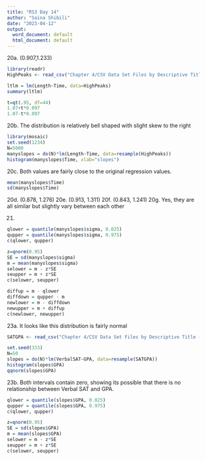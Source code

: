 ```yaml
---
title: "RS3 Day 14"
author: "Saina Shibili"
date: "2023-04-12"
output:
  word_document: default
  html_document: default
---
```


20a. (0.907,1.233)
``` r
library(readr)
HighPeaks <- read_csv("Chapter 4/CSV Data Set Files by Descriptive Title - Chapter 4/HighPeaks.csv")

ltlm = lm(Length~Time, data=HighPeaks)
summary(ltlm)

t=qt(.95, df=44)
1.07+t*0.097
1.07-t*0.097
```
20b. The distribution is relatively bell shaped with slight skew to the right
``` r
library(mosaic)
set.seed(1234)
N=5000
manyslopes = do(N)*lm(Length~Time, data=resample(HighPeaks))
histogram(manyslopes$Time, xlab="slopes")
```
20c. Both values are fairly close to the original regression values.
``` r
mean(manyslopes$Time)
sd(manyslopes$Time)
```
20d. (0.878, 1.276)
20e. (0.913, 1.311)
20f. (0.843, 1.241)
20g. Yes, they are all similar but slightly vary between each other

21. 
``` r
qlower = quantile(manyslopes$sigma, 0.025)
qupper = quantile(manyslopes$sigma, 0.975)
c(qlower, qupper)

z=qnorm(0.95)
SE = sd(manyslopes$sigma)
m = mean(manyslopes$sigma)
selower = m - z*SE
seupper = m + z*SE
c(selower, seupper)

diffup = m - qlower
diffdown = qupper - m
newlower = m - diffdown
newupper = m + diffup
c(newlower, newupper)
```

23a. It looks like this distribution is fairly normal
``` r
SATGPA <- read_csv("Chapter 4/CSV Data Set Files by Descriptive Title - Chapter 4/SATGPA.csv")

set.seed(333)
N=50
slopes = do(N)*lm(VerbalSAT~GPA, data=resample(SATGPA))
histogram(slopes$GPA)
qqnorm(slopes$GPA)
```
23b. Both intervals contain zero, showing its possible that there is no relationship between Verbal SAT and GPA.
``` r
qlower = quantile(slopes$GPA, 0.025)
qupper = quantile(slopes$GPA, 0.975)
c(qlower, qupper)

z=qnorm(0.95)
SE = sd(slopes$GPA)
m = mean(slopes$GPA)
selower = m - z*SE
seupper = m + z*SE
c(selower, seupper)
```

